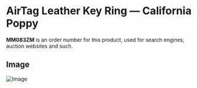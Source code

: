 
# AirTag Leather Key Ring — California Poppy

<Callout type='info' emoji='👉🏻'>**MM083ZM** is an order number for this product, used for search engines, auction websites and such.</Callout>

## Image

![Image](https://everycase.imgix.net/everysource/MM083.webp)